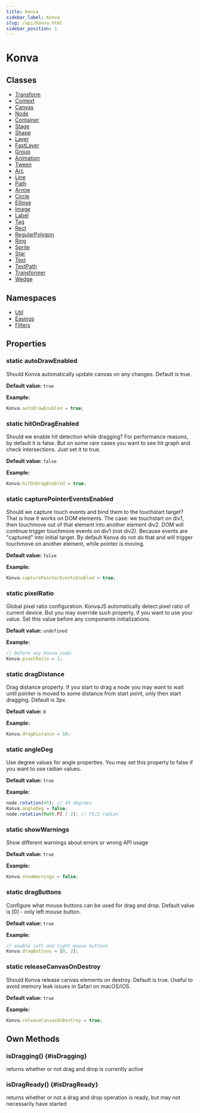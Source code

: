 ```yaml
---
title: Konva
sidebar_label: Konva
slug: /api/Konva.html
sidebar_position: 1
---
```


# Konva

## Classes

- [Transform](/api/Konva.Transform.html)
- [Context](/api/Konva.Context.html)
- [Canvas](/api/Konva.Canvas.html)
- [Node](/api/Konva.Node.html)
- [Container](/api/Konva.Container.html)
- [Stage](/api/Konva.Stage.html)
- [Shape](/api/Konva.Shape.html)
- [Layer](/api/Konva.Layer.html)
- [FastLayer](/api/Konva.FastLayer.html)
- [Group](/api/Konva.Group.html)
- [Animation](/api/Konva.Animation.html)
- [Tween](/api/Konva.Tween.html)
- [Arc](/api/Konva.Arc.html)
- [Line](/api/Konva.Line.html)
- [Path](/api/Konva.Path.html)
- [Arrow](/api/Konva.Arrow.html)
- [Circle](/api/Konva.Circle.html)
- [Ellipse](/api/Konva.Ellipse.html)
- [Image](/api/Konva.Image.html)
- [Label](/api/Konva.Label.html)
- [Tag](/api/Konva.Tag.html)
- [Rect](/api/Konva.Rect.html)
- [RegularPolygon](/api/Konva.RegularPolygon.html)
- [Ring](/api/Konva.Ring.html)
- [Sprite](/api/Konva.Sprite.html)
- [Star](/api/Konva.Star.html)
- [Text](/api/Konva.Text.html)
- [TextPath](/api/Konva.TextPath.html)
- [Transformer](/api/Konva.Transformer.html)
- [Wedge](/api/Konva.Wedge.html)

## Namespaces

- [Util](/api/Konva.Util.html)
- [Easings](/api/Konva.Easings.html)
- [Filters](/api/Konva.Filters.html)

## Properties

### static autoDrawEnabled

Should Konva automatically update canvas on any changes. Default is true.

**Default value:** `true`

**Example:**

```javascript
Konva.autoDrawEnabled = true;
```

### static hitOnDragEnabled

Should we enable hit detection while dragging? For performance reasons, by default it is false. But on some rare cases you want to see hit graph and check intersections. Just set it to true.

**Default value:** `false`

**Example:**

```javascript
Konva.hitOnDragEnabled = true;
```

### static capturePointerEventsEnabled

Should we capture touch events and bind them to the touchstart target? That is how it works on DOM elements. The case: we touchstart on div1, then touchmove out of that element into another element div2. DOM will continue trigger touchmove events on div1 (not div2). Because events are "captured" into initial target. By default Konva do not do that and will trigger touchmove on another element, while pointer is moving.

**Default value:** `false`

**Example:**

```javascript
Konva.capturePointerEventsEnabled = true;
```

### static pixelRatio

Global pixel ratio configuration. KonvaJS automatically detect pixel ratio of current device. But you may override such property, if you want to use your value. Set this value before any components initializations.

**Default value:** `undefined`

**Example:**

```javascript
// before any Konva code:
Konva.pixelRatio = 1;
```

### static dragDistance

Drag distance property. If you start to drag a node you may want to wait until pointer is moved to some distance from start point, only then start dragging. Default is 3px.

**Default value:** `0`

**Example:**

```javascript
Konva.dragDistance = 10;
```

### static angleDeg

Use degree values for angle properties. You may set this property to false if you want to use radian values.

**Default value:** `true`

**Example:**

```javascript
node.rotation(45); // 45 degrees
Konva.angleDeg = false;
node.rotation(Math.PI / 2); // PI/2 radian
```

### static showWarnings

Show different warnings about errors or wrong API usage

**Default value:** `true`

**Example:**

```javascript
Konva.showWarnings = false;
```

### static dragButtons

Configure what mouse buttons can be used for drag and drop. Default value is [0] - only left mouse button.

**Default value:** `true`

**Example:**

```javascript
// enable left and right mouse buttons
Konva.dragButtons = [0, 2];
```

### static releaseCanvasOnDestroy

Should Konva release canvas elements on destroy. Default is true. Useful to avoid memory leak issues in Safari on macOS/iOS.

**Default value:** `true`

**Example:**

```javascript
Konva.releaseCanvasOnDestroy = true;
```

## Own Methods

### isDragging() {#isDragging}

returns whether or not drag and drop is currently active

### isDragReady() {#isDragReady}

returns whether or not a drag and drop operation is ready, but may  not necessarily have started

